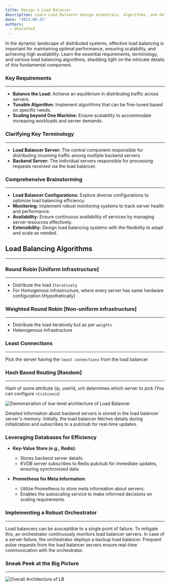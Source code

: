 ```yaml
---
title: Design a Load Balancer
description: Learn Load Balancer design essentials, algorithms, and database integration for optimal performance in distributed systems. Get a holistic understanding of the big picture through informative illustrations showcasing the low-level and overall architecture of a Load Balancer.
date: "2023-08-25"
authors:
  - bharathxd
---
```


In the dynamic landscape of distributed systems, effective load balancing is important for maintaining optimal performance, ensuring scalability, and achieving high availability. Learn the essential requirements, terminology, and various load balancing algorithms, shedding light on the intricate details of this fundamental component.

### Key Requirements

---

- **Balance the Load:** Achieve an equilibrium in distributing traffic across servers.
- **Tunable Algorithm:** Implement algorithms that can be fine-tuned based on specific needs.
- **Scaling beyond One Machine:** Ensure scalability to accommodate increasing workloads and server demands.

### Clarifying Key Terminology

---

- **Load Balancer Server:** The central component responsible for distributing incoming traffic among multiple backend servers.
- **Backend Server:** The individual servers responsible for processing requests received via the load balancer.

### Comprehensive Brainstorming

---

- **Load Balancer Configurations:** Explore diverse configurations to optimize load balancing efficiency.
- **Monitoring:** Implement robust monitoring systems to track server health and performance.
- **Availability:** Ensure continuous availability of services by managing server resources effectively.
- **Extensibility:** Design load balancing systems with the flexibility to adapt and scale as needed.

## Load Balancing Algorithms

---

### Round Robin [Uniform Infrastructure]

---

- Distribute the load `Iteratively`
- For Homogenous infrastructure, where every server has same hardware configuration [Hypothetically]

### Weighted Round Robin [Non-uniform infrastructure]

---

- Distribute the load iteratively but as per `weights`
- Heterogenous Infrastructure

### Least Connections

---

Pick the server having the `least connections` from the load balancer

### Hash Based Routing [Random]

---

Hash of some attribute (ip, userId, url) determines which server to pick (You can configure `stickiness`)

![Demonstration of low-level architecture of Load Balancer](https://bharath-lakshman-kumar.s3.ap-south-1.amazonaws.com/Load%20Balancer/lb-lowlevel-arch.png)

Detailed information about backend servers is stored in the load balancer server's memory. Initially, the load balancer fetches details during initialization and subscribes to a pub/sub for real-time updates.

### Leveraging Databases for Efficiency

- **Key-Value Store (e.g., Redis):**
  - Stores backend server details.
  - KVDB server subscribes to Redis pub/sub for immediate updates, ensuring synchronized data.

- **Prometheus for Meta Information:**
  - Utilize Prometheus to store meta information about servers.
  - Enables the autoscaling service to make informed decisions on scaling requirements.

### Implementing a Robust Orchestrator

---

Load balancers can be susceptible to a single point of failure. To mitigate this, an orchestrator continuously monitors load balancer servers. In case of a server failure, the orchestrator deploys a backup load balancer. Frequent pulse requests from the load balancer servers ensure real-time communication with the orchestrator.

### Sneak Peek at the Big Picture

---

![Overall Architecture of LB](https://bharath-lakshman-kumar.s3.ap-south-1.amazonaws.com/Load%20Balancer/lb-overall-arch.png)

